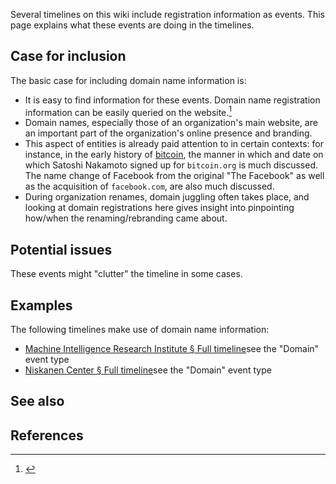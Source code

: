 Several timelines on this wiki include {{w|domain name}} registration information as events. This page explains what these events are doing in the timelines.

==Case for inclusion==

The basic case for including domain name information is:

* It is easy to find information for these events. Domain name registration information can be easily queried on the {{w|ICANN}} website.<ref>{{cite web |url=https://whois.icann.org/en |title=WHOIS Search |website=ICANN WHOIS |accessdate=August 25, 2017}}</ref>
* Domain names, especially those of an organization's main website, are an important part of the organization's online presence and branding.
* This aspect of entities is already paid attention to in certain contexts: for instance, in the early history of [[Timeline of Bitcoin|bitcoin]], the manner in which and date on which Satoshi Nakamoto signed up for <code>bitcoin.org</code> is much discussed. The name change of Facebook from the original "The Facebook" as well as the acquisition of <code>facebook.com</code>, are also much discussed.
* During organization renames, domain juggling often takes place, and looking at domain registrations here gives insight into pinpointing how/when the renaming/rebranding came about.

==Potential issues==

These events might "clutter" the timeline in some cases.

==Examples==

The following timelines make use of domain name information:

* [[Timeline of Machine Intelligence Research Institute#Full timeline|Machine Intelligence Research Institute § Full timeline]]{{snd}}see the "Domain" event type
* [[Timeline of Niskanen Center#Full timeline|Niskanen Center § Full timeline]]{{snd}}see the "Domain" event type

==See also==

==References==

{{Reflist|30em}}

